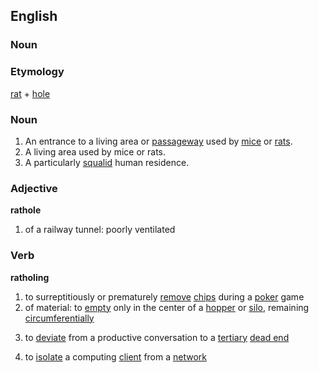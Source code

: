 ==English==
===Noun===
===Etymology===
[[rat]] + [[hole]]
===Noun===
{{en-noun}}
# An entrance to a living area or [[passageway]] used by [[mice]] or [[rats]].
# A living area used by mice or rats.
# A particularly [[squalid]] human residence.
===Adjective===
'''rathole'''
# {{rfv-sense}} of a railway tunnel: poorly ventilated
===Verb===
{{en-verb|ratholes|ratholing|ratholed|ratholed}}
'''ratholing'''
# to surreptitiously or prematurely [[remove]] [[chips]] during a [[poker]] game
# of material: to [[empty]] only in the center of a [[hopper]] or [[silo]], remaining [[circumferential]]ly
# {{rfv-sense}} to [[deviate]] from a productive conversation to a [[tertiary]] [[dead end]]
# {{rfv-sense}} to [[isolate]] a computing [[client]] from a [[network]]